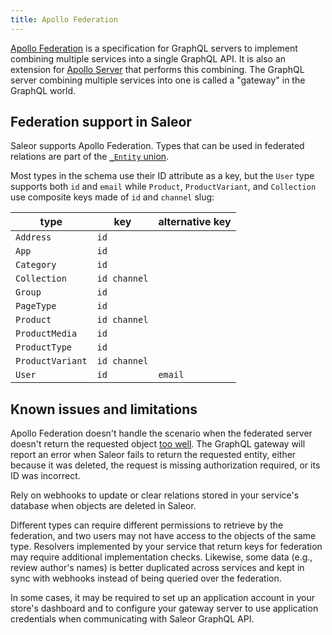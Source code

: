 ```yaml
---
title: Apollo Federation
---
```


[Apollo Federation](https://www.apollographql.com/docs/federation/) is a specification for GraphQL servers to implement combining multiple services into a single GraphQL API. It is also an extension for [Apollo Server](https://www.apollographql.com/docs/apollo-server/) that performs this combining. The GraphQL server combining multiple services into one is called a "gateway" in the GraphQL world.

## Federation support in Saleor

Saleor supports Apollo Federation. Types that can be used in federated relations are part of the [`_Entity` union](api-reference/miscellaneous/unions/entity.mdx).

Most types in the schema use their ID attribute as a key, but the `User` type supports both `id` and `email` while `Product`, `ProductVariant`, and `Collection` use composite keys made of `id` and `channel` slug:

| type             | key          | alternative key |
| ---------------- | ------------ | --------------- |
| `Address`        | `id`         |                 |
| `App`            | `id`         |                 |
| `Category`       | `id`         |                 |
| `Collection`     | `id channel` |                 |
| `Group`          | `id`         |                 |
| `PageType`       | `id`         |                 |
| `Product`        | `id channel` |                 |
| `ProductMedia`   | `id`         |                 |
| `ProductType`    | `id`         |                 |
| `ProductVariant` | `id channel` |                 |
| `User`           | `id`         | `email`         |

## Known issues and limitations

Apollo Federation doesn't handle the scenario when the federated server doesn't return the requested object [too well](https://github.com/apollographql/federation/issues/376). The GraphQL gateway will report an error when Saleor fails to return the requested entity, either because it was deleted, the request is missing authorization required, or its ID was incorrect.

Rely on webhooks to update or clear relations stored in your service's database when objects are deleted in Saleor.

Different types can require different permissions to retrieve by the federation, and two users may not have access to the objects of the same type. Resolvers implemented by your service that return keys for federation may require additional implementation checks. Likewise, some data (e.g., review author's names) is better duplicated across services and kept in sync with webhooks instead of being queried over the federation.

In some cases, it may be required to set up an application account in your store's dashboard and to configure your gateway server to use application credentials when communicating with Saleor GraphQL API.
